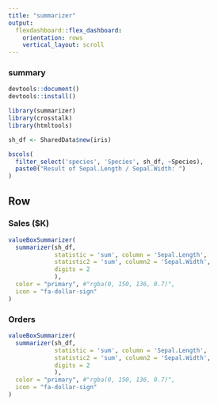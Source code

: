 ```yaml
---
title: "summarizer"
output:
  flexdashboard::flex_dashboard:
    orientation: rows
    vertical_layout: scroll
---
```


### summary

```r
devtools::document()
devtools::install()

library(summarizer)
library(crosstalk)
library(htmltools)
```


```r
sh_df <- SharedData$new(iris)

bscols(
  filter_select('species', 'Species', sh_df, ~Species),
  paste0("Result of Sepal.Length / Sepal.Width: ")
)
```

Row
--------------------------------------------------------------------------------

### Sales ($K)

```r
valueBoxSummarizer(
  summarizer(sh_df,
             statistic = 'sum', column = 'Sepal.Length',
             statistic2 = 'sum', column2 = 'Sepal.Width',
             digits = 2
             ),
  color = "primary", #"rgba(0, 150, 136, 0.7)",
  icon = "fa-dollar-sign"
)
```

### Orders

```r
valueBoxSummarizer(
  summarizer(sh_df,
             statistic = 'sum', column = 'Sepal.Length',
             statistic2 = 'sum', column2 = 'Sepal.Width',
             digits = 2
             ),
  color = "primary", #"rgba(0, 150, 136, 0.7)",
  icon = "fa-dollar-sign"
)
```
